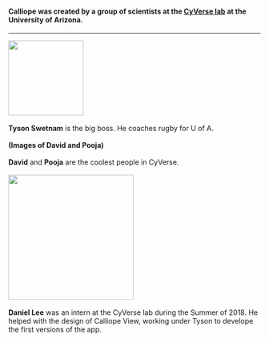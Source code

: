 #### Calliope was created by a group of scientists at the [CyVerse lab](http://www.cyverse.org/) at the University of Arizona.
<hr>

<img src="Img/Tyson.png" width = "150"/>
<br><br>
**Tyson Swetnam** is the big boss. He coaches rugby for U of A.
<br><br>
**(Images of David and Pooja)**
<br><br>
**David** and **Pooja** are the coolest people in CyVerse.
<br><br>
<img src="Img/Daniel.png" width = "250"/>
<br><br>
**Daniel Lee** was an intern at the CyVerse lab during the Summer of 2018. He helped with the design of Calliope View, working under Tyson to develope the first versions of the app.
<br>



